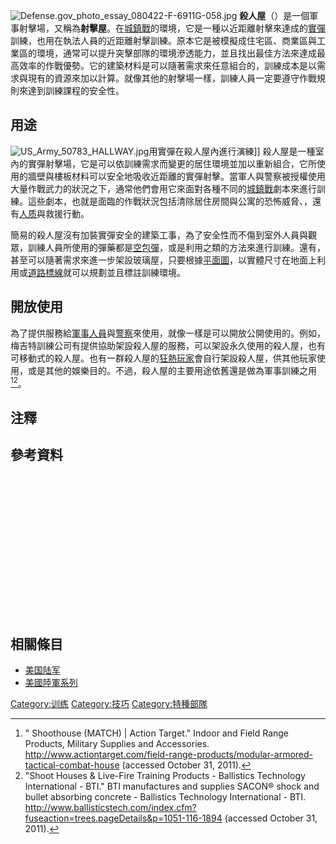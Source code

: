 [[File:Defense.gov_photo_essay_080422-F-6911G-058.jpg|thumb]]
'''殺人屋'''（{{lang-en|Kill house}}）是一個軍事射擊場{{notetag|殺人屋，{{lang-en|Kill house}}}}，又稱為'''射擊屋'''{{notetag|射擊屋，{{lang-en|Shoot house}}}}。在[[城鎮戰|城鎮戰]]的環境，它是一種以近距離射擊來達成的[[彈藥|實彈]]訓練，也用在執法人員的近距離射擊訓練。原本它是被模擬成住宅區、商業區與工業區的環境，通常可以提升突擊部隊的環境滲透能力，並且找出最佳方法來達成最高效率的作戰優勢。它的建築材料是可以隨著需求來任意組合的，訓練成本是以需求與現有的資源來加以計算。就像其他的射擊場一樣，訓練人員一定要遵守作戰規則來達到訓練課程的安全性。

== 用途 ==
[[File:US_Army_50783_HALLWAY.jpg|thumb]]用實彈在殺人屋內進行演練]]
殺人屋是一種室內的實彈射擊場，它是可以依訓練需求而變更的居住環境並加以重新組合，它所使用的牆壁與樓板材料可以安全地吸收近距離的實彈射擊。當軍人與警察被授權使用大量作戰武力的狀況之下，通常他們會用它來面對各種不同的[[城鎮戰|城鎮戰]]劇本來進行訓練。這些劇本，也就是面臨的作戰狀況包括清除居住房間與公寓的恐怖威脅、{{translink|en|Door breaching|破門行動}}，還有[[人质|人质]]與{{translink|en|Non-combatant|非戰鬥人員}}救援行動。

簡易的殺人屋沒有加裝實彈安全的建築工事，為了安全性而不傷到室外人員與觀眾，訓練人員所使用的彈藥都是[[空包彈|空包彈]]，或是利用{{translink|en|Dry fire|空槍射擊}}之類的方法來進行訓練。還有，甚至可以隨著需求來進一步架設玻璃屋{{notetag|玻璃屋，{{lang-en|glass house}}}}，只要根據[[平面圖|平面圖]]，以實體尺寸在地面上利用{{translink|en|Barricade tape|封鎖膠帶}}或[[道路標線|道路標線]]就可以規劃並且標註訓練環境。

== 開放使用 ==
為了提供服務給[[軍事|軍事人員]]與[[警察|警察]]來使用，就像{{translink|en|Shooting range|射擊靶場}}一樣是可以開放公開使用的。例如，梅吉特訓練公司有提供協助架設殺人屋的服務{{notetag|梅吉特訓練公司，{{lang-en|Meggit Training Systems}}}}，可以架設永久使用的殺人屋，也有可移動式的殺人屋。也有一群殺人屋的[[狂熱玩家|狂熱玩家]]會自行架設殺人屋，供其他玩家使用，或是其他的娛樂目的。不過，殺人屋的主要用途依舊還是做為軍事訓練之用<ref>" Shoothouse (MATCH) | Action Target." Indoor and Field Range Products, Military Supplies and Accessories. http://www.actiontarget.com/field-range-products/modular-armored-tactical-combat-house {{Wayback|url=http://www.actiontarget.com/field-range-products/modular-armored-tactical-combat-house |date=20150914113205 }} (accessed October 31, 2011).</ref><ref>"Shoot Houses & Live-Fire Training Products - Ballistics Technology International - BTI." BTI manufactures and supplies SACON® shock and bullet absorbing concrete - Ballistics Technology International - BTI. http://www.ballisticstech.com/index.cfm?fuseaction=trees.pageDetails&p=1051-116-1894 {{Wayback|url=http://www.ballisticstech.com/index.cfm?fuseaction=trees.pageDetails&p=1051-116-1894 |date=20180920061910 }} (accessed October 31, 2011).</ref>。

== 注釋 ==
<div class="references-2column">
{{notefoot}}
</div>

== 參考資料 ==
<div class="references-small" style="height: 220px; overflow: auto; padding: 3px">
{{reflist|2}}
</div>

== 相關條目 ==
* [[美国陆军|美国陆军]]
* [[美國陸軍系列|美國陸軍系列]]

{{DEFAULTSORT:Kill house}}
[[Category:训练|Category:训练]]
[[Category:技巧|Category:技巧]]
[[Category:特種部隊|Category:特種部隊]]